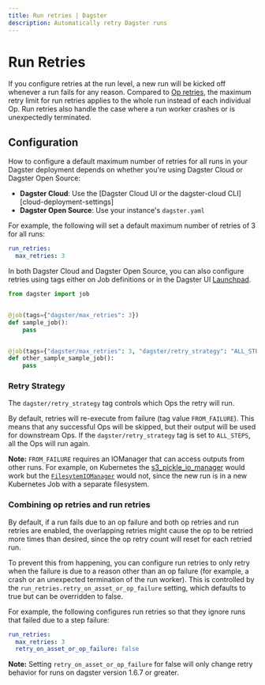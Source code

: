 ```yaml
---
title: Run retries | Dagster
description: Automatically retry Dagster runs
---
```


# Run Retries

If you configure retries at the run level, a new run will be kicked off whenever a run fails for any reason. Compared to [Op retries](/concepts/ops-jobs-graphs/op-retries), the maximum retry limit for run retries applies to the whole run instead of each individual Op. Run retries also handle the case where a run worker crashes or is unexpectedly terminated.

## Configuration

How to configure a default maximum number of retries for all runs in your Dagster deployment depends on whether you're using Dagster Cloud or Dagster Open Source:

- **Dagster Cloud**: Use the \[Dagster Cloud UI or the dagster-cloud CLI]\[cloud-deployment-settings]
- **Dagster Open Source**: Use your instance's `dagster.yaml`

For example, the following will set a default maximum number of retries of 3 for all runs:

```yaml file=/deploying/dagster_instance/dagster.yaml startafter=start_run_retries endbefore=end_run_retries
run_retries:
  max_retries: 3
```

In both Dagster Cloud and Dagster Open Source, you can also configure retries using tags either on Job definitions or in the Dagster UI [Launchpad](/concepts/webserver/ui#launchpad-tab).

```python file=/deploying/job_retries.py
from dagster import job


@job(tags={"dagster/max_retries": 3})
def sample_job():
    pass


@job(tags={"dagster/max_retries": 3, "dagster/retry_strategy": "ALL_STEPS"})
def other_sample_sample_job():
    pass
```

### Retry Strategy

The `dagster/retry_strategy` tag controls which Ops the retry will run.

By default, retries will re-execute from failure (tag value `FROM_FAILURE`). This means that any successful Ops will be skipped, but their output will be used for downstream Ops. If the `dagster/retry_strategy` tag is set to `ALL_STEPS`, all the Ops will run again.

**Note:** `FROM_FAILURE` requires an IOManager that can access outputs from other runs. For example, on Kubernetes the [s3\_pickle_io_manager](/\_apidocs/libraries/dagster-aws#dagster_aws.s3.s3\_pickle_io_manager) would work but the [`FilesytemIOManager`](https://docs.dagster.io/\_apidocs/io-managers#dagster.FilesytemIOManager) would not, since the new run is in a new Kubernetes Job with a separate filesystem.

### Combining op retries and run retries

By default, if a run fails due to an op failure and both op retries and run retries are enabled, the overlapping retries might cause the op to be retried more times than desired, since the op retry count will reset for each retried run.

To prevent this from happening, you can configure run retries to only retry when the failure is due to a reason other than an op failure (for example, a crash or an unexpected termination of the run worker). This is controlled by the `run_retries.retry_on_asset_or_op_failure` setting, which defaults to true but can be overridden to false.

For example, the following configures run retries so that they ignore runs that failed due to a step failure:

```yaml
run_retries:
  max_retries: 3
  retry_on_asset_or_op_failure: false
```

**Note:** Setting `retry_on_asset_or_op_failure` for false will only change retry behavior for runs on dagster version 1.6.7 or greater.
